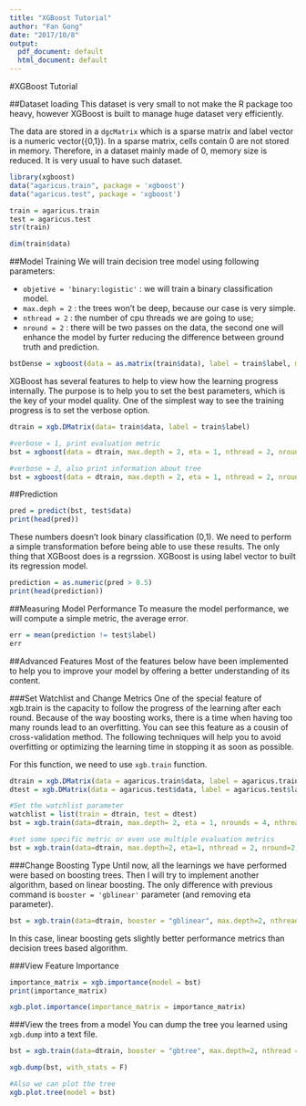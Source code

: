 ```yaml
---
title: "XGBoost Tutorial"
author: "Fan Gong"
date: "2017/10/8"
output:
  pdf_document: default
  html_document: default
---
```

#XGBoost Tutorial

##Dataset loading
This dataset is very small to not make the R package too heavy, however XGBoost is built to manage huge dataset very efficiently.

The data are stored in a `dgcMatrix` which is a sparse matrix and label vector is a numeric vector({0,1}). In a sparse matrix, cells contain 0 are not stored in memory. Therefore, in a dataset mainly made of 0, memory size is reduced. It is very usual to have such dataset.
```r
library(xgboost)
data("agaricus.train", package = 'xgboost')
data("agaricus.test", package = 'xgboost')

train = agaricus.train
test = agaricus.test
str(train)

dim(train$data)
```

##Model Training
We will train decision tree model using following parameters:

* `objetive = 'binary:logistic'` : we will train a binary classification model.
* `max.deph = 2` : the trees won't be deep, because our case is very simple.
* `nthread = 2` : the number of cpu threads we are going to use;
* `nround = 2` : there will be two passes on the data, the second one will enhance the model by furter reducing the difference between ground truth and prediction.

```r
bstDense = xgboost(data = as.matrix(train$data), label = train$label, max.depth = 2, eta = 1, nthread = 2, nrounds = 2, objective = 'binary:logistic')


```

XGBoost has several features to help to view how the learning progress internally. The purpose is to help you to set the best parameters, which is the key of your model quality. One of the simplest way to see the training progress is to set the verbose option.
```r
dtrain = xgb.DMatrix(data= train$data, label = train$label)

#verbose = 1, print evaluation metric
bst = xgboost(data = dtrain, max.depth = 2, eta = 1, nthread = 2, nrounds = 2, objective = 'binary:logistic', verbose = 1)

#verbose = 2, also print information about tree
bst = xgboost(data = dtrain, max.depth = 2, eta = 1, nthread = 2, nrounds = 2, objective = 'binary:logistic', verbose = 2)

```


##Prediction
```r
pred = predict(bst, test$data)
print(head(pred))
```

These numbers doesn't look binary classification (0,1). We need to perform a simple transformation before being able to use these results.
The only thing that XGBoost does is a regrssion. XGBoost is using label vector to built its regression model.
```r
prediction = as.numeric(pred > 0.5)
print(head(prediction))

```


##Measuring Model Performance
To measure the model performance, we will compute a simple metric, the average error.
```r
err = mean(prediction != test$label)
err
```


##Advanced Features
Most of the features below have been implemented to help you to improve your model by offering a better understanding of its content.

###Set Watchlist and Change Metrics
One of the special feature of xgb.train is the capacity to follow the progress of the learning after each round. Because of the way boosting works, there is a time when having too many rounds lead to an overfitting. You can see this feature as a cousin of cross-validation method. The following techniques will help you to avoid overfitting or optimizing the learning time in stopping it as soon as possible.

For this function, we need to use `xgb.train` function.
```r
dtrain = xgb.DMatrix(data = agaricus.train$data, label = agaricus.train$label)
dtest = xgb.DMatrix(data = agaricus.test$data, label = agaricus.test$label)

#Set the watchlist parameter
watchlist = list(train = dtrain, test = dtest)
bst = xgb.train(data=dtrain, max.depth= 2, eta = 1, nrounds = 4, nthread = 2, watchlist = watchlist, objective = 'binary:logistic')

#set some specific metric or even use multiple evaluation metrics
bst = xgb.train(data=dtrain, max.depth=2, eta=1, nthread = 2, nround=2, watchlist=watchlist, eval.metric = "error", eval.metric = "logloss", objective = "binary:logistic")

```

###Change Boosting Type
Until now, all the learnings we have performed were based on boosting trees. Then I will try to implement another algorithm, based on linear boosting. The only difference with previous command is `booster = 'gblinear'` parameter (and removing eta parameter).
```r
bst = xgb.train(data=dtrain, booster = "gblinear", max.depth=2, nthread = 2, nround=2, watchlist=watchlist, eval.metric = "error", eval.metric = "logloss", objective = "binary:logistic")
```
In this case, linear boosting gets slightly better performance metrics than decision trees based algorithm.

###View Feature Importance 
```r
importance_matrix = xgb.importance(model = bst)
print(importance_matrix)

xgb.plot.importance(importance_matrix = importance_matrix)
```


###View the trees from a model
You can dump the tree you learned using `xgb.dump` into a text file.
```r
bst = xgb.train(data=dtrain, booster = "gbtree", max.depth=2, nthread = 2, nround=2, watchlist=watchlist, eval.metric = "error", eval.metric = "logloss", objective = "binary:logistic")

xgb.dump(bst, with_stats = F)

#Also we can plot the tree
xgb.plot.tree(model = bst)
```
